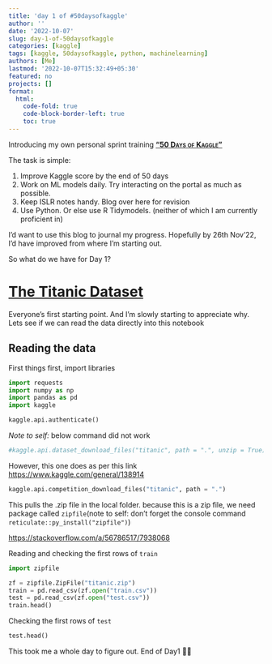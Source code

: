 ```yaml
---
title: 'day 1 of #50daysofkaggle'
author: ''
date: '2022-10-07'
slug: day-1-of-50daysofkaggle
categories: [kaggle]
tags: [kaggle, 50daysofkaggle, python, machinelearning]
authors: [Me]
lastmod: '2022-10-07T15:32:49+05:30'
featured: no
projects: []
format:
  html:
    code-fold: true
    code-block-border-left: true
    toc: true
---
```


Introducing my own personal sprint training [[[**"50 Days of Kaggle"**]{.underline}]{.smallcaps}](https://www.kaggle.com/dsramakant)

The task is simple:

1.  Improve Kaggle score by the end of 50 days
2.  Work on ML models daily. Try interacting on the portal as much as possible.
3.  Keep ISLR notes handy. Blog over here for revision
4.  Use Python. Or else use R Tidymodels. (neither of which I am currently proficient in)

I'd want to use this blog to journal my progress. Hopefully by 26th Nov'22, I'd have improved from where I'm starting out.

So what do we have for Day 1?

# [The Titanic Dataset](https://www.kaggle.com/competitions/titanic/overview "Baby Step #1")

Everyone's first starting point. And I'm slowly starting to appreciate why. Lets see if we can read the data directly into this notebook

## Reading the data

First things first, import libraries

```python
import requests
import numpy as np
import pandas as pd
import kaggle

kaggle.api.authenticate()
```

*Note to self:* below command did not work

```python
#kaggle.api.dataset_download_files("titanic", path = ".", unzip = True)
```

However, this one does as per this link <https://www.kaggle.com/general/138914>

```python
kaggle.api.competition_download_files("titanic", path = ".")
```

This pulls the .zip file in the local folder. because this is a zip file, we need package called `zipfile`(note to self: don't forget the console command `reticulate::py_install("zipfile")`)

<https://stackoverflow.com/a/56786517/7938068>

Reading and checking the first rows of `train`

```python
import zipfile

zf = zipfile.ZipFile("titanic.zip")
train = pd.read_csv(zf.open("train.csv"))
test = pd.read_csv(zf.open("test.csv"))
train.head()
```

Checking the first rows of `test`

```python
test.head()
```

This took me a whole day to figure out. End of Day1 🤷‍♂️
